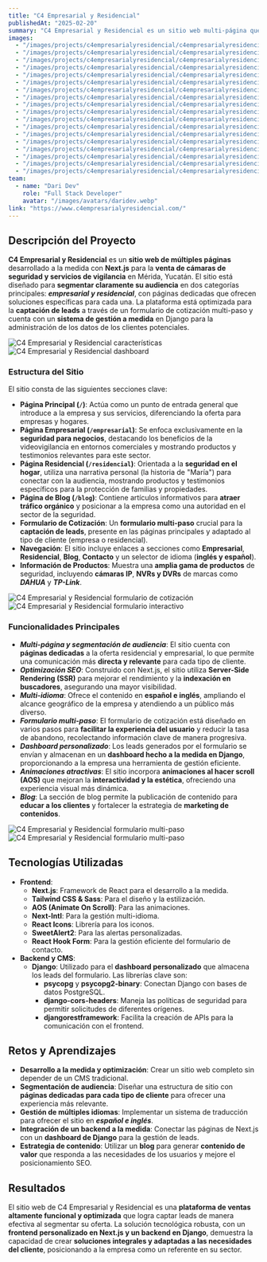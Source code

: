 ```yaml
---
title: "C4 Empresarial y Residencial"
publishedAt: "2025-02-20"
summary: "C4 Empresarial y Residencial es un sitio web multi-página que ofrece cámaras de seguridad y servicios de vigilancia."
images:
  - "/images/projects/c4empresarialyresidencial/c4empresarialyresidencial-01-home-hero.webp"
  - "/images/projects/c4empresarialyresidencial/c4empresarialyresidencial-02-dashboard-login.webp"
  - "/images/projects/c4empresarialyresidencial/c4empresarialyresidencial-03-productos.webp"
  - "/images/projects/c4empresarialyresidencial/c4empresarialyresidencial-04-dahsboard.webp"
  - "/images/projects/c4empresarialyresidencial/c4empresarialyresidencial-05-features.webp"
  - "/images/projects/c4empresarialyresidencial/c4empresarialyresidencial-06-dashboard-personalizado.webp"
  - "/images/projects/c4empresarialyresidencial/c4empresarialyresidencial-07-formulario-de-contacto.webp"
  - "/images/projects/c4empresarialyresidencial/c4empresarialyresidencial-08-gestion-de-leads.webp"
  - "/images/projects/c4empresarialyresidencial/c4empresarialyresidencial-09-blog-administrable.webp"
  - "/images/projects/c4empresarialyresidencial/c4empresarialyresidencial-10-edicion-de-leads.webp"
  - "/images/projects/c4empresarialyresidencial/c4empresarialyresidencial-11-gestion-de-leads-crm.webp"
  - "/images/projects/c4empresarialyresidencial/c4empresarialyresidencial-12-formulario-multi-paso.webp"
  - "/images/projects/c4empresarialyresidencial/c4empresarialyresidencial-13-formulario-de-cotizacion.webp"
  - "/images/projects/c4empresarialyresidencial/c4empresarialyresidencial-14-custom-form.webp"
  - "/images/projects/c4empresarialyresidencial/c4empresarialyresidencial-15-multi-step-form.webp"
  - "/images/projects/c4empresarialyresidencial/c4empresarialyresidencial-16-interactive-form.webp"
  - "/images/projects/c4empresarialyresidencial/c4empresarialyresidencial-17-formulario-interactivo.webp"
  - "/images/projects/c4empresarialyresidencial/c4empresarialyresidencial-18-formulario.webp"
team:
  - name: "Dari Dev"
    role: "Full Stack Developer"
    avatar: "/images/avatars/daridev.webp"
link: "https://www.c4empresarialyresidencial.com/"
---
```

## Descripción del Proyecto

**C4 Empresarial y Residencial** es un **sitio web de múltiples páginas** desarrollado a la medida con **Next.js** para la **venta de cámaras de seguridad y servicios de vigilancia** en Mérida, Yucatán. El sitio está diseñado para **segmentar claramente su audiencia** en dos categorías principales: **_empresarial y residencial_**, con páginas dedicadas que ofrecen soluciones específicas para cada una. La plataforma está optimizada para la **captación de leads** a través de un formulario de cotización multi-paso y cuenta con un **sistema de gestión a medida** en Django para la administración de los datos de los clientes potenciales.

![C4 Empresarial y Residencial características](/images/projects/c4empresarialyresidencial/c4empresarialyresidencial-05-features.webp)
![C4 Empresarial y Residencial dashboard](/images/projects/c4empresarialyresidencial/c4empresarialyresidencial-06-dashboard-personalizado.webp)

### Estructura del Sitio
El sitio consta de las siguientes secciones clave:

* **Página Principal (`/`)**: Actúa como un punto de entrada general que introduce a la empresa y sus servicios, diferenciando la oferta para empresas y hogares.
* **Página Empresarial (`/empresarial`)**: Se enfoca exclusivamente en la **seguridad para negocios**, destacando los beneficios de la videovigilancia en entornos comerciales y mostrando productos y testimonios relevantes para este sector.
* **Página Residencial (`/residencial`)**: Orientada a la **seguridad en el hogar**, utiliza una narrativa personal (la historia de "María") para conectar con la audiencia, mostrando productos y testimonios específicos para la protección de familias y propiedades.
* **Página de Blog (`/blog`)**: Contiene artículos informativos para **atraer tráfico orgánico** y posicionar a la empresa como una autoridad en el sector de la seguridad.
* **Formulario de Cotización**: Un **formulario multi-paso** crucial para la **captación de leads**, presente en las páginas principales y adaptado al tipo de cliente (empresa o residencial).
* **Navegación**: El sitio incluye enlaces a secciones como **Empresarial**, **Residencial**, **Blog**, **Contacto** y un selector de idioma (**inglés y español**).
* **Información de Productos**: Muestra una **amplia gama de productos** de seguridad, incluyendo **cámaras IP**, **NVRs y DVRs** de marcas como **_DAHUA_** y **_TP-Link_**.

![C4 Empresarial y Residencial formulario de cotización](/images/projects/c4empresarialyresidencial/c4empresarialyresidencial-13-formulario-de-cotizacion.webp)
![C4 Empresarial y Residencial formulario interactivo](/images/projects/c4empresarialyresidencial/c4empresarialyresidencial-16-interactive-form.webp)


### Funcionalidades Principales

* **_Multi-página y segmentación de audiencia_**: El sitio cuenta con **páginas dedicadas** a la oferta residencial y empresarial, lo que permite una comunicación más **directa y relevante** para cada tipo de cliente.
* **_Optimización SEO_**: Construido con Next.js, el sitio utiliza **Server-Side Rendering (SSR)** para mejorar el rendimiento y la **indexación en buscadores**, asegurando una mayor visibilidad.
* **_Multi-idioma_**: Ofrece el contenido en **español e inglés**, ampliando el alcance geográfico de la empresa y atendiendo a un público más diverso.
* **_Formulario multi-paso_**: El formulario de cotización está diseñado en varios pasos para **facilitar la experiencia del usuario** y reducir la tasa de abandono, recolectando información clave de manera progresiva.
* **_Dashboard personalizado_**: Los leads generados por el formulario se envían y almacenan en un **dashboard hecho a la medida en Django**, proporcionando a la empresa una herramienta de gestión eficiente.
* **_Animaciones atractivas_**: El sitio incorpora **animaciones al hacer scroll (AOS)** que mejoran la **interactividad y la estética**, ofreciendo una experiencia visual más dinámica.
* **_Blog_**: La sección de blog permite la publicación de contenido para **educar a los clientes** y fortalecer la estrategia de **marketing de contenidos**.

![C4 Empresarial y Residencial formulario multi-paso](/images/projects/c4empresarialyresidencial/c4empresarialyresidencial-08-gestion-de-leads.webp)
![C4 Empresarial y Residencial formulario multi-paso](/images/projects/c4empresarialyresidencial/c4empresarialyresidencial-10-edicion-de-leads.webp)

## Tecnologías Utilizadas

* **Frontend**:
    * **Next.js**: Framework de React para el desarrollo a la medida.
    * **Tailwind CSS & Sass**: Para el diseño y la estilización.
    * **AOS (Animate On Scroll)**: Para las animaciones.
    * **Next-Intl**: Para la gestión multi-idioma.
    * **React Icons**: Librería para los iconos.
    * **SweetAlert2**: Para las alertas personalizadas.
    * **React Hook Form**: Para la gestión eficiente del formulario de contacto.
* **Backend y CMS**:
    * **Django**: Utilizado para el **dashboard personalizado** que almacena los leads del formulario. Las librerías clave son:
        * **psycopg** y **psycopg2-binary**: Conectan Django con bases de datos PostgreSQL.
        * **django-cors-headers**: Maneja las políticas de seguridad para permitir solicitudes de diferentes orígenes.
        * **djangorestframework**: Facilita la creación de APIs para la comunicación con el frontend.

## Retos y Aprendizajes

* **Desarrollo a la medida y optimización**: Crear un sitio web completo sin depender de un CMS tradicional.
* **Segmentación de audiencia**: Diseñar una estructura de sitio con **páginas dedicadas para cada tipo de cliente** para ofrecer una experiencia más relevante.
* **Gestión de múltiples idiomas**: Implementar un sistema de traducción para ofrecer el sitio en **_español e inglés_**.
* **Integración de un backend a la medida**: Conectar las páginas de Next.js con un **dashboard de Django** para la gestión de leads.
* **Estrategia de contenido**: Utilizar un **blog** para generar **contenido de valor** que responda a las necesidades de los usuarios y mejore el posicionamiento SEO.

## Resultados

El sitio web de C4 Empresarial y Residencial es una **plataforma de ventas altamente funcional y optimizada** que logra captar leads de manera efectiva al segmentar su oferta. La solución tecnológica robusta, con un **frontend personalizado en Next.js y un backend en Django**, demuestra la capacidad de crear **soluciones integrales y adaptadas a las necesidades del cliente**, posicionando a la empresa como un referente en su sector.